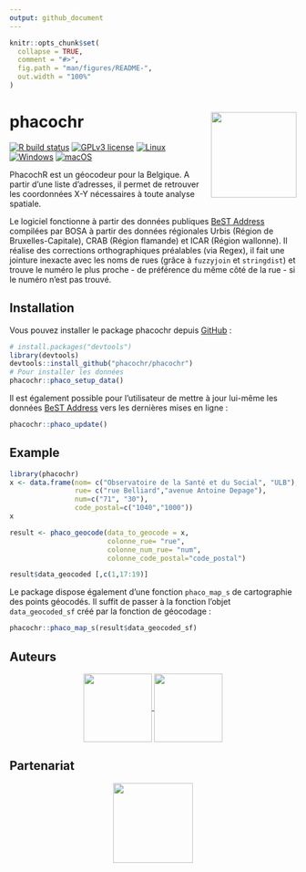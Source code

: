 ```yaml
---
output: github_document
---
```



```r
knitr::opts_chunk$set(
  collapse = TRUE,
  comment = "#>",
  fig.path = "man/figures/README-",
  out.width = "100%"
)
```

# phacochr <img src="man/figures/logo_phacoch-R_1.png" align="right" height = 150/>

<!-- badges: start -->
[![R build status](https://github.com/GuangchuangYu/badger/workflows/R-CMD-check/badge.svg)](https://github.com/GuangchuangYu/badger/actions)
[![GPLv3 license](https://img.shields.io/badge/License-GPLv3-blue.svg)](https://github.com/phacochr/phacochr/blob/main/LICENSE)
[![Linux](https://svgshare.com/i/Zhy.svg)](https://svgshare.com/i/Zhy.svg)
[![Windows](https://svgshare.com/i/ZhY.svg)](https://svgshare.com/i/ZhY.svg)
[![macOS](https://svgshare.com/i/ZjP.svg)](https://svgshare.com/i/ZjP.svg)

<!-- badges: end -->

PhacochR est un géocodeur pour la Belgique. A partir d'une liste d'adresses, il permet de retrouver les coordonnées X-Y nécessaires à toute analyse spatiale. 

Le logiciel fonctionne à partir des données publiques [BeST Address](https://opendata.bosa.be/) compilées par BOSA à partir des données régionales Urbis (Région de Bruxelles-Capitale), CRAB (Région flamande) et ICAR (Région wallonne).
Il réalise des corrections orthographiques préalables (via Regex), il fait une jointure inexacte avec les noms de rues (grâce à `fuzzyjoin` et `stringdist`) et trouve le numéro le plus proche - de préférence du même côté de la rue - si le numéro n'est pas trouvé.


## Installation

Vous pouvez installer le package phacochr depuis [GitHub](https://github.com/) :

``` r
# install.packages("devtools")
library(devtools)
devtools::install_github("phacochr/phacochr")
# Pour installer les données
phacochr::phaco_setup_data()
```

Il est également possible pour l'utilisateur de mettre à jour lui-même les données [BeST Address](https://opendata.bosa.be/) vers les dernières mises en ligne :

``` r
phacochr::phaco_update()
```

## Example


```r
library(phacochr)
x <- data.frame(nom= c("Observatoire de la Santé et du Social", "ULB"),
                rue= c("rue Belliard","avenue Antoine Depage"),
                num=c("71", "30"),
                code_postal=c("1040","1000"))
x
```

```r
result <- phaco_geocode(data_to_geocode = x,
                        colonne_rue= "rue",
                        colonne_num_rue= "num",
                        colonne_code_postal="code_postal")

result$data_geocoded [,c(1,17:19)]
```

Le package dispose également d'une fonction `phaco_map_s` de cartographie des points géocodés. Il suffit de passer à la fonction l'objet `data_geocoded_sf` créé par la fonction de géocodage :

```r
phacochr::phaco_map_s(result$data_geocoded_sf)
```

## Auteurs
<center>
<a href="https://www.ccc-ggc.brussels/fr/observatbru/accueil">
<img src="man/figures/logo_observatoire_sante_social.png" align="center" height = 120/>
</a>
<a href="https://cartulb.ulb.be/">
<img src="man/figures/logo_ulb_igeat.png" align="center" height = 120/>
</a>
</center>

## Partenariat
<center>
<a href="https://opendata.bosa.be/">
<img src="man/figures/bosa.png" align="center" height = 140/>
</a>
</center>

